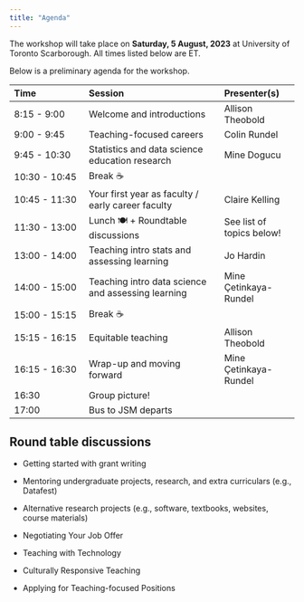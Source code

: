 ```yaml
---
title: "Agenda"
---
```


The workshop will take place on **Saturday, 5 August, 2023** at University of Toronto Scarborough.
All times listed below are ET.

Below is a preliminary agenda for the workshop.

| Time          | Session                                            | Presenter(s)              |
|:------------------|:---------------------------------|:------------------|
| 8:15 - 9:00   | Welcome and introductions                          | Allison Theobold          |
| 9:00 - 9:45   | Teaching-focused careers                           | Colin Rundel              |
| 9:45 - 10:30  | Statistics and data science education research     | Mine Dogucu               |
| 10:30 - 10:45 | Break ☕                                           |                           |
| 10:45 - 11:30 | Your first year as faculty / early career faculty  | Claire Kelling            |
| 11:30 - 13:00 | Lunch 🍽️ + Roundtable discussions                  | See list of topics below! |
| 13:00 - 14:00 | Teaching intro stats and assessing learning        | Jo Hardin                 |
| 14:00 - 15:00 | Teaching intro data science and assessing learning | Mine Çetinkaya-Rundel     |
| 15:00 - 15:15 | Break ☕                                           |                           |
| 15:15 - 16:15 | Equitable teaching                                 | Allison Theobold          |
| 16:15 - 16:30 | Wrap-up and moving forward                         | Mine Çetinkaya-Rundel     |
| 16:30 | Group picture!                                             |         |
| 17:00 | Bus to JSM departs                                         |         |


## Round table discussions

- Getting started with grant writing

- Mentoring undergraduate projects, research, and extra curriculars (e.g., Datafest)

- Alternative research projects (e.g., software, textbooks, websites, course materials)

- Negotiating Your Job Offer

- Teaching with Technology

- Culturally Responsive Teaching

- Applying for Teaching-focused Positions

